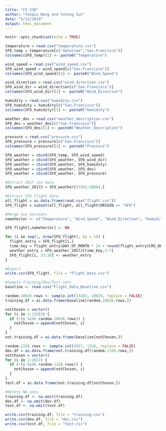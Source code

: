 ```yaml
---
title: "CS 230"
author: "Yanqiu Wang and Yutong Sun"
date: "5/12/2019"
output: html_document
---
```


```r
knitr::opts_chunk$set(echo = TRUE)
```

```r
temperature = read.csv("temperature.csv")
SFO_temp = temperature[c("datetime","San.Francisco")]
colnames(SFO_temp)[2] <- paste0("Temperature")

wind_speed = read.csv("wind_speed.csv")
SFO_wind_speed = wind_speed[c("San.Francisco")]
colnames(SFO_wind_speed)[1] <- paste0("Wind_Speed")

wind_direction = read.csv("wind_direction.csv")
SFO_wind_dir = wind_direction[c("San.Francisco")]
colnames(SFO_wind_dir)[1] <- paste0("Wind_Direction")

humidity = read.csv("humidity.csv")
SFO_humidity = humidity[c("San.Francisco")]
colnames(SFO_humidity)[1] <- paste0("Humidity")

weather_des = read.csv("weather_description.csv")
SFO_des = weather_des[c("San.Francisco")]
colnames(SFO_des)[1] <- paste0("Weather_Description")

pressure = read.csv("pressure.csv")
SFO_pressure = pressure[c("San.Francisco")]
colnames(SFO_pressure)[1] <- paste0("Pressure")

```

```r
SFO_weather = cbind(SFO_temp, SFO_wind_speed)
SFO_weather = cbind(SFO_weather, SFO_wind_dir)
SFO_weather = cbind(SFO_weather, SFO_humidity)
SFO_weather = cbind(SFO_weather, SFO_des)
SFO_weather = cbind(SFO_weather, SFO_pressure)
```

```r
#Extract 2017 Jan data
SFO_weather_2017J = SFO_weather[37261:38004,]
```

```r
#Extract SFO flight data
all_flight = as.data.frame(read.csv("flight.csv"))
SFO_flight = subset(all_flight, all_flight$ORIGIN == "SFO")
```

```r
#Merge two datasets
nameVector <- c("Temperature", "Wind_Speed", "Wind_Direction", "Humidity", "Weather_description", "Pressure")

SFO_flight[,nameVector] <- NA

for (i in seq(1, nrow(SFO_flight), by = 1)) {
  flight_entry = SFO_flight[i,]
  time_key = flight_entry$DAY_OF_MONTH * 24 + round(flight_entry$CRS_DEP_TIME / 100, 0) - 23
  weather_entry = SFO_weather_2017J[time_key,2:7]
  SFO_flight[i, 33:38] <- weather_entry
}
```

```r
#Export
write.csv(SFO_flight, file = "Flight_Data.csv")
```

```r
#Sample Training/Dev/Test sets
baseline <- read.csv("Flight_Data_Baseline.csv")

random.10626.rows <- sample.int(13283, 10626, replace = FALSE)
training.df = as.data.frame(baseline[random.10626.rows,])

notChosen = vector()
for (i in 1:13283) {
  if (!(i %in% random.10626.rows)) {
    notChosen = append(notChosen, i)
  }
}
not.training.df = as.data.frame(baseline[notChosen,])

random.1328.rows <- sample.int(2657, 1328, replace = FALSE)
dev.df = as.data.frame(not.training.df[random.1328.rows,])
notChosen = vector()
for (i in 1:2657) {
  if (!(i %in% random.1328.rows)) {
    notChosen = append(notChosen, i)
  }
}
test.df = as.data.frame(not.training.df[notChosen,])

#delete NA ones
training.df <- na.omit(training.df)
dev.df <- na.omit(dev.df)
test.df <- na.omit(test.df)

write.csv(training.df, file = "training.csv")
write.csv(dev.df, file = "dev.csv")
write.csv(test.df, file = "test.csv")
```